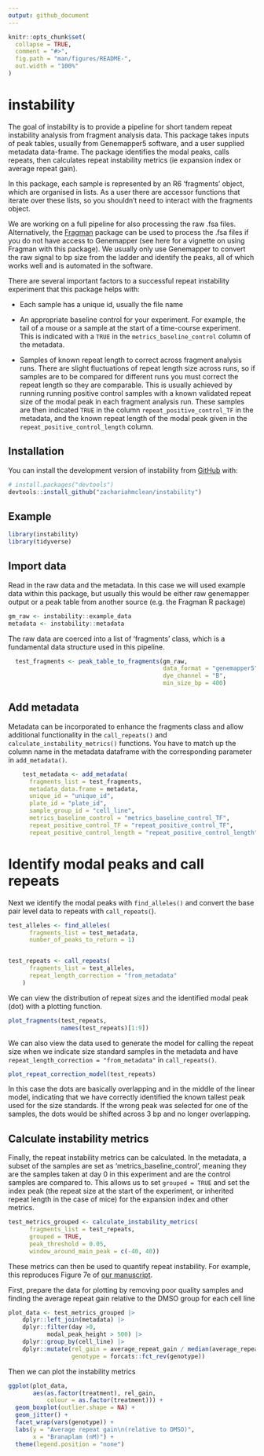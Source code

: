```yaml
---
output: github_document
---
```


```r
knitr::opts_chunk$set(
  collapse = TRUE,
  comment = "#>",
  fig.path = "man/figures/README-",
  out.width = "100%"
)
```

# instability

The goal of instability is to provide a pipeline for short tandem repeat instability analysis from fragment analysis data. This package takes inputs of peak tables, usually from Genemapper5 software, and a user supplied metadata data-frame. The package identifies the modal peaks, calls repeats, then calculates repeat instability metrics (ie expansion index or average repeat gain).

In this package, each sample is represented by an R6 'fragments' object, which are organised in lists. As a user there are accessor functions that iterate over these lists, so you shouldn't need to interact with the fragments object.

We are working on a full pipeline for also processing the raw .fsa files. Alternatively, the [Fragman](https://cran.r-project.org/web/packages/Fragman/index.html) package can be used to process the .fsa files if you do not have access to Genemapper (see here for a vignette on using Fragman with this package). We usually only use Genemapper to convert the raw signal to bp size from the ladder and identify the peaks, all of which works well and is automated in the software.

There are several important factors to a successful repeat instability experiment that this package helps with:

-   Each sample has a unique id, usually the file name

-   An appropriate baseline control for your experiment. For example, the tail of a mouse or a sample at the start of a time-course experiment. This is indicated with a `TRUE` in the `metrics_baseline_control` column of the metadata.

-   Samples of known repeat length to correct across fragment analysis runs. There are slight fluctuations of repeat length size across runs, so if samples are to be compared for different runs you must correct the repeat length so they are comparable. This is usually achieved by running running positive control samples with a known validated repeat size of the modal peak in each fragment analysis run. These samples are then indicated `TRUE` in the column `repeat_positive_control_TF` in the metadata, and the known repeat length of the modal peak given in the `repeat_positive_control_length` column.

## Installation

You can install the development version of instability from [GitHub](https://github.com/zachariahmclean/instability) with:

``` r
# install.packages("devtools")
devtools::install_github("zachariahmclean/instability")
```

## Example

```r
library(instability)
library(tidyverse)
```

## Import data

Read in the raw data and the metadata. In this case we will used example data within this package, but usually this would be either raw genemapper output or a peak table from another source (e.g. the Fragman R package)

```r
gm_raw <- instability::example_data
metadata <- instability::metadata
```

The raw data are coerced into a list of 'fragments' class, which is a fundamental data structure used in this pipeline.

```r


  test_fragments <- peak_table_to_fragments(gm_raw,
                                            data_format = "genemapper5",
                                            dye_channel = "B",
                                            min_size_bp = 400)
```

## Add metadata

Metadata can be incorporated to enhance the fragments class and allow additional functionality in the `call_repeats()` and `calculate_instability_metrics()` functions. You have to match up the column name in the metadata dataframe with the corresponding parameter in `add_metadata()`.

```r
    test_metadata <- add_metadata(
      fragments_list = test_fragments,
      metadata_data.frame = metadata,
      unique_id = "unique_id",
      plate_id = "plate_id",
      sample_group_id = "cell_line",
      metrics_baseline_control = "metrics_baseline_control_TF",
      repeat_positive_control_TF = "repeat_positive_control_TF",
      repeat_positive_control_length = "repeat_positive_control_length")

```

# Identify modal peaks and call repeats

Next we identify the modal peaks with `find_alleles()` and convert the base pair level data to repeats with `call_repeats(`).

```r
test_alleles <- find_alleles(
      fragments_list = test_metadata,
      number_of_peaks_to_return = 1)


test_repeats <- call_repeats(
      fragments_list = test_alleles,
      repeat_length_correction = "from_metadata"
    )
```

We can view the distribution of repeat sizes and the identified modal peak (dot) with a plotting function.

```r

plot_fragments(test_repeats,
               names(test_repeats)[1:9])

```

We can also view the data used to generate the model for calling the repeat size when we indicate size standard samples in the metadata and have `repeat_length_correction = "from_metadata"` in `call_repeats()`.

```r

plot_repeat_correction_model(test_repeats)


```

In this case the dots are basically overlapping and in the middle of the linear model, indicating that we have correctly identified the known tallest peak used for the size standards. If the wrong peak was selected for one of the samples, the dots would be shifted across 3 bp and no longer overlapping.

## Calculate instability metrics

Finally, the repeat instability metrics can be calculated. In the metadata, a subset of the samples are set as 'metrics_baseline_control', meaning they are the samples taken at day 0 in this experiment and are the control samples are compared to. This allows us to set `grouped = TRUE` and set the index peak (the repeat size at the start of the experiment, or inherited repeat length in the case of mice) for the expansion index and other metrics.

```r
test_metrics_grouped <- calculate_instability_metrics(
      fragments_list = test_repeats,
      grouped = TRUE,
      peak_threshold = 0.05,
      window_around_main_peak = c(-40, 40))
```

These metrics can then be used to quantify repeat instability. For example, this reproduces Figure 7e of [our manuscript](https://www.biorxiv.org/content/10.1101/2023.07.25.550489v1).

First, prepare the data for plotting by removing poor quality samples and finding the average repeat gain relative to the DMSO group for each cell line

```r
plot_data <- test_metrics_grouped |>
    dplyr::left_join(metadata) |>
    dplyr::filter(day >0,
           modal_peak_height > 500) |>
    dplyr::group_by(cell_line) |>
    dplyr::mutate(rel_gain = average_repeat_gain / median(average_repeat_gain[which(treatment == 0)]),
                  genotype = forcats::fct_rev(genotype))
```

Then we can plot the instability metrics

```r
ggplot(plot_data,
       aes(as.factor(treatment), rel_gain,
           colour = as.factor(treatment))) +
  geom_boxplot(outlier.shape = NA) +
  geom_jitter() +
  facet_wrap(vars(genotype)) +
  labs(y = "Average repeat gain\n(relative to DMSO)",
       x = "Branaplam (nM)") +
  theme(legend.position = "none")

  

```
